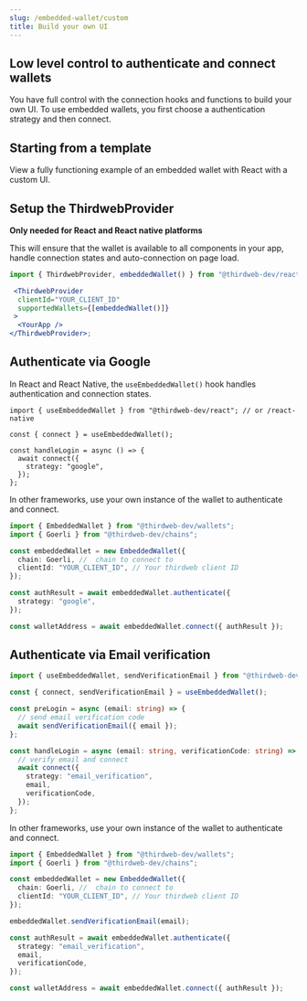 ```yaml
---
slug: /embedded-wallet/custom
title: Build your own UI
---
```



## Low level control to authenticate and connect wallets

You have full control with the connection hooks and functions to build your own UI. To use embedded wallets, you first choose a authentication strategy and then connect.

## Starting from a template

View a fully functioning example of an embedded wallet with React with a custom UI.

<QuickstartCard
  name="Embedded Wallets with Custom UI"
  link="https://github.com/thirdweb-example/embedded-wallet-custom-ui"
  image="/assets/wallets/embedded-wallet.svg"
/>

## Setup the ThirdwebProvider

**Only needed for React and React native platforms**

This will ensure that the wallet is available to all components in your app, handle connection states and auto-connection on page load.

```jsx
import { ThirdwebProvider, embeddedWallet() } from "@thirdweb-dev/react"; // or /react-native

 <ThirdwebProvider
  clientId="YOUR_CLIENT_ID"
  supportedWallets={[embeddedWallet()]}
 >
  <YourApp />
</ThirdwebProvider>;
```

## Authenticate via Google

<Tabs>
<TabItem value="react" label="React & React Native">

In React and React Native, the `useEmbeddedWallet()` hook handles authentication and connection states.

```tsx
import { useEmbeddedWallet } from "@thirdweb-dev/react"; // or /react-native

const { connect } = useEmbeddedWallet();

const handleLogin = async () => {
  await connect({
    strategy: "google",
  });
};
```

</TabItem>

<TabItem value="typescript" label="Other Frameworks">

In other frameworks, use your own instance of the wallet to authenticate and connect.

```typescript
import { EmbeddedWallet } from "@thirdweb-dev/wallets";
import { Goerli } from "@thirdweb-dev/chains";

const embeddedWallet = new EmbeddedWallet({
  chain: Goerli, //  chain to connect to
  clientId: "YOUR_CLIENT_ID", // Your thirdweb client ID
});

const authResult = await embeddedWallet.authenticate({
  strategy: "google",
});

const walletAddress = await embeddedWallet.connect({ authResult });
```

</TabItem>
</Tabs>

## Authenticate via Email verification

<Tabs>
<TabItem value="react" label="React & React Native">

```typescript
import { useEmbeddedWallet, sendVerificationEmail } from "@thirdweb-dev/react"; // or /react-native

const { connect, sendVerificationEmail } = useEmbeddedWallet();

const preLogin = async (email: string) => {
  // send email verification code
  await sendVerificationEmail({ email });
};

const handleLogin = async (email: string, verificationCode: string) => {
  // verify email and connect
  await connect({
    strategy: "email_verification",
    email,
    verificationCode,
  });
};
```

</TabItem>

<TabItem value="typescript" label="Other Frameworks">

In other frameworks, use your own instance of the wallet to authenticate and connect.

```typescript
import { EmbeddedWallet } from "@thirdweb-dev/wallets";
import { Goerli } from "@thirdweb-dev/chains";

const embeddedWallet = new EmbeddedWallet({
  chain: Goerli, //  chain to connect to
  clientId: "YOUR_CLIENT_ID", // Your thirdweb client ID
});

embeddedWallet.sendVerificationEmail(email);

const authResult = await embeddedWallet.authenticate({
  strategy: "email_verification",
  email,
  verificationCode,
});

const walletAddress = await embeddedWallet.connect({ authResult });
```

</TabItem>
</Tabs>
